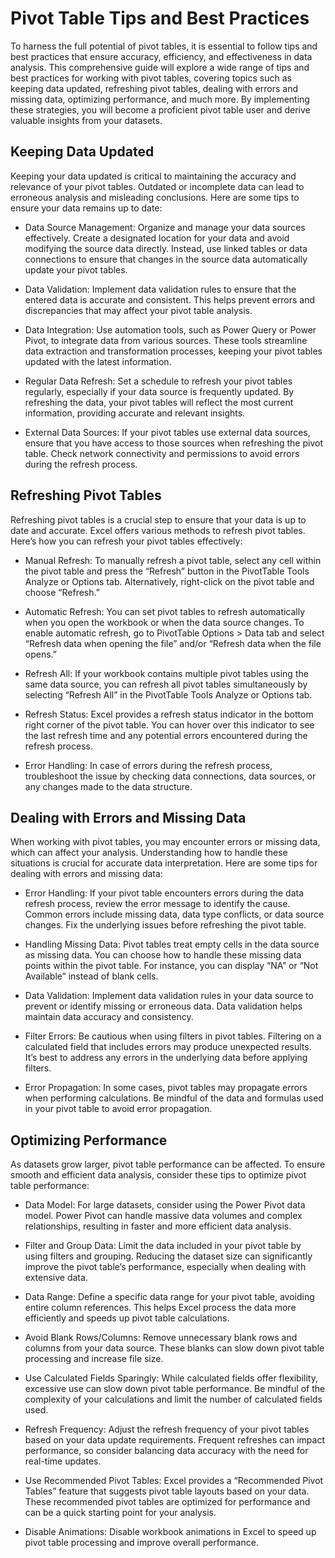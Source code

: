 #  Pivot Table Tips and Best Practices




To harness the full potential of pivot tables, it is essential to follow tips and best practices that ensure accuracy, efficiency, and effectiveness in data analysis. This comprehensive guide will explore a wide range of tips and best practices for working with pivot tables, covering topics such as keeping data updated, refreshing pivot tables, dealing with errors and missing data, optimizing performance, and much more. By implementing these strategies, you will become a proficient pivot table user and derive valuable insights from your datasets.

## Keeping Data Updated

Keeping your data updated is critical to maintaining the accuracy and relevance of your pivot tables. Outdated or incomplete data can lead to erroneous analysis and misleading conclusions. Here are some tips to ensure your data remains up to date:

*  Data Source Management: Organize and manage your data sources effectively. Create a designated location for your data and avoid modifying the source data directly. Instead, use linked tables or data connections to ensure that changes in the source data automatically update your pivot tables.

*  Data Validation: Implement data validation rules to ensure that the entered data is accurate and consistent. This helps prevent errors and discrepancies that may affect your pivot table analysis.

*  Data Integration: Use automation tools, such as Power Query or Power Pivot, to integrate data from various sources. These tools streamline data extraction and transformation processes, keeping your pivot tables updated with the latest information.

*  Regular Data Refresh: Set a schedule to refresh your pivot tables regularly, especially if your data source is frequently updated. By refreshing the data, your pivot tables will reflect the most current information, providing accurate and relevant insights.

*  External Data Sources: If your pivot tables use external data sources, ensure that you have access to those sources when refreshing the pivot table. Check network connectivity and permissions to avoid errors during the refresh process.

##  Refreshing Pivot Tables

Refreshing pivot tables is a crucial step to ensure that your data is up to date and accurate. Excel offers various methods to refresh pivot tables. Here's how you can refresh your pivot tables effectively:

*  Manual Refresh: To manually refresh a pivot table, select any cell within the pivot table and press the "Refresh" button in the PivotTable Tools Analyze or Options tab. Alternatively, right-click on the pivot table and choose "Refresh."

*  Automatic Refresh: You can set pivot tables to refresh automatically when you open the workbook or when the data source changes. To enable automatic refresh, go to PivotTable Options > Data tab and select "Refresh data when opening the file" and/or "Refresh data when the file opens."

*  Refresh All: If your workbook contains multiple pivot tables using the same data source, you can refresh all pivot tables simultaneously by selecting "Refresh All" in the PivotTable Tools Analyze or Options tab.

*  Refresh Status: Excel provides a refresh status indicator in the bottom right corner of the pivot table. You can hover over this indicator to see the last refresh time and any potential errors encountered during the refresh process.

*  Error Handling: In case of errors during the refresh process, troubleshoot the issue by checking data connections, data sources, or any changes made to the data structure.

##  Dealing with Errors and Missing Data

When working with pivot tables, you may encounter errors or missing data, which can affect your analysis. Understanding how to handle these situations is crucial for accurate data interpretation. Here are some tips for dealing with errors and missing data:

*  Error Handling: If your pivot table encounters errors during the data refresh process, review the error message to identify the cause. Common errors include missing data, data type conflicts, or data source changes. Fix the underlying issues before refreshing the pivot table.

*  Handling Missing Data: Pivot tables treat empty cells in the data source as missing data. You can choose how to handle these missing data points within the pivot table. For instance, you can display "NA" or "Not Available" instead of blank cells.

*  Data Validation: Implement data validation rules in your data source to prevent or identify missing or erroneous data. Data validation helps maintain data accuracy and consistency.

*  Filter Errors: Be cautious when using filters in pivot tables. Filtering on a calculated field that includes errors may produce unexpected results. It's best to address any errors in the underlying data before applying filters.

*  Error Propagation: In some cases, pivot tables may propagate errors when performing calculations. Be mindful of the data and formulas used in your pivot table to avoid error propagation.

##  Optimizing Performance

As datasets grow larger, pivot table performance can be affected. To ensure smooth and efficient data analysis, consider these tips to optimize pivot table performance:

*  Data Model: For large datasets, consider using the Power Pivot data model. Power Pivot can handle massive data volumes and complex relationships, resulting in faster and more efficient data analysis.

*  Filter and Group Data: Limit the data included in your pivot table by using filters and grouping. Reducing the dataset size can significantly improve the pivot table's performance, especially when dealing with extensive data.

*  Data Range: Define a specific data range for your pivot table, avoiding entire column references. This helps Excel process the data more efficiently and speeds up pivot table calculations.

*  Avoid Blank Rows/Columns: Remove unnecessary blank rows and columns from your data source. These blanks can slow down pivot table processing and increase file size.

*  Use Calculated Fields Sparingly: While calculated fields offer flexibility, excessive use can slow down pivot table performance. Be mindful of the complexity of your calculations and limit the number of calculated fields used.

*  Refresh Frequency: Adjust the refresh frequency of your pivot tables based on your data update requirements. Frequent refreshes can impact performance, so consider balancing data accuracy with the need for real-time updates.

*  Use Recommended Pivot Tables: Excel provides a "Recommended Pivot Tables" feature that suggests pivot table layouts based on your data. These recommended pivot tables are optimized for performance and can be a quick starting point for your analysis.

*  Disable Animations: Disable workbook animations in Excel to speed up pivot table processing and improve overall performance.
